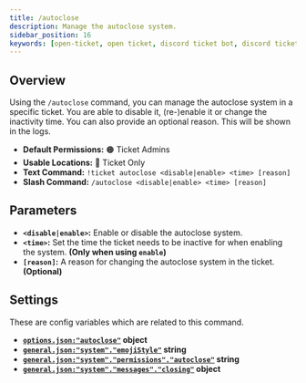 ```yaml
---
title: /autoclose
description: Manage the autoclose system.
sidebar_position: 16
keywords: [open-ticket, open ticket, discord ticket bot, discord ticket bot, reference, command]
---
```

<head>
    <link rel="apple-touch-icon" href="/img/logo_vertical.png"/>
</head>

<FlexHorizontal>
    <ScaleImage src="/img/docs-v4/commands/autoclose-disable.png" alt="Example of the /autoclose disable command." size="40%"></ScaleImage>
    <ScaleImage src="/img/docs-v4/commands/autoclose-enable.png" alt="Example of the /autoclose enable command." size="40%"></ScaleImage>
</FlexHorizontal>

## Overview
Using the `/autoclose` command, you can manage the autoclose system in a specific ticket.
You are able to disable it, (re-)enable it or change the inactivity time.
You can also provide an optional reason. This will be shown in the logs.

- **Default Permissions:** 🟠 Ticket Admins
- **Usable Locations:** 🔴 Ticket Only
- **Text Command:** `!ticket autoclose <disable|enable> <time> [reason]`
- **Slash Command:** `/autoclose <disable|enable> <time> [reason]`

## Parameters
- **`<disable|enable>`:** Enable or disable the autoclose system.
- **`<time>`:** Set the time the ticket needs to be inactive for when enabling the system. **<C color="green">(Only when using `enable`)</C>**
- **`[reason]`:** A reason for changing the autoclose system in the ticket. **<C color="green">(Optional)</C>**

## Settings
These are config variables which are related to this command.
- **[`options.json:"autoclose"`](../config/options.mdx#ticket-autoclose) <M color="cyan">object</M>**
- **[`general.json:"system"."emojiStyle"`](../config/general.mdx#system-emoji-style) <M color="blue">string</M>**
- **[`general.json:"system"."permissions"."autoclose"`](../config/general.mdx#system-permissions) <M color="blue">string</M>**
- **[`general.json:"system"."messages"."closing"`](../config/general.mdx#system-messages) <M color="cyan">object</M>**